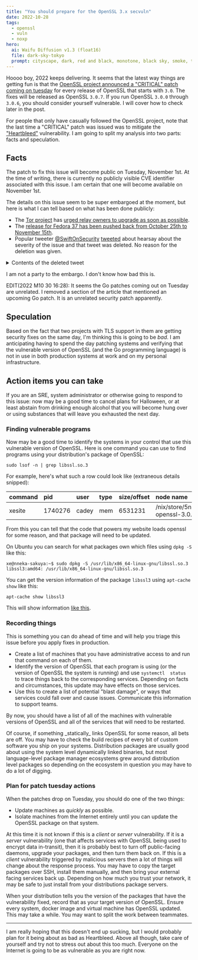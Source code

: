```yaml
---
title: "You should prepare for the OpenSSL 3.x secvuln"
date: 2022-10-28
tags:
  - openssl
  - vuln
  - noxp
hero:
  ai: Waifu Diffusion v1.3 (float16)
  file: dark-sky-tokyo
  prompt: cityscape, dark, red and black, monotone, black sky, smoke, tokyo
---
```


Hoooo boy, 2022 keeps delivering. It seems that the latest way things are
getting fun is that the [OpenSSL project announced a "CRITICAL" patch coming on
tuesday](https://mta.openssl.org/pipermail/openssl-announce/2022-October/000238.html)
for every release of OpenSSL that starts with `3.0`. The fixes will be released
as OpenSSL `3.0.7`. If you run OpenSSL `3.0.0` through `3.0.6`, you should
consider yourself vulnerable. I will cover how to check later in the post.

For people that only have casually followed the OpenSSL project, note that the
last time a "CRITICAL" patch was issued was to mitigate the
["Heartbleed"](https://en.wikipedia.org/wiki/Heartbleed) vulnerability. I am
going to split my analysis into two parts: facts and speculation.

## Facts

The patch to fix this issue will become public on Tuesday, November 1st. At the
time of writing, there is currently no publicly visible CVE identifier
associated with this issue. I am certain that one will become available on
November 1st.

The details on this issue seem to be super embargoed at the moment, but here is
what I can tell based on what has been done publicly:

- The [Tor project](https://www.torproject.org) has [urged relay owners to
  upgrade as soon as
  possible](https://forum.torproject.net/t/tor-relays-upcoming-openssl-3-security-bugfix-release/5330).
- The [release for Fedora 37 has been pushed back from October 25th to November
  15th](https://lwn.net/Articles/912776/).
- Popular tweeter [@SwiftOnSecurity](https://twitter.com/swiftonsecurity)
  [tweeted](https://twitter.com/swiftonsecurity/status/1585820615658938368)
  about hearsay about the severity of the issue and that tweet was deleted. No
  reason for the deletion was given.

<details>
  <summary>Contents of the deleted tweet</summary>

> The OpenSSL 3.x flaw will be significant, I have been told by someone in a
> position to know. Take your preparation seriously and prepare to act quickly –
> either patch or isolate.
>
> It is sensitive enough they would not discuss specifics, out of respect for
> the embargo.

</details>

I am not a party to the embargo. I don't know how bad this is.

<XeblogConv name="Cadey" mood="coffee">
  EDIT(2022 M10 30 16:28): It seems the Go patches coming out on Tuesday are
  unrelated. I removed a section of the article that mentioned an upcoming Go
  patch. It is an unrelated security patch apparently.
</XeblogConv>

## Speculation

Based on the fact that two projects with TLS support in them are getting
security fixes on the same day, I'm thinking this is going to be _bad_. I am
anticipating having to spend the day patching systems and verifying that the
vulnerable version of OpenSSL (and the Go programming language) is not in use in
both production systems at work and on my personal infrastructure.

## Action items you can take

If you are an SRE, system administrator or otherwise going to respond to this
issue: now may be a good time to cancel plans for Halloween, or at least abstain
from drinking enough alcohol that you will become hung over or using substances
that will leave you exhausted the next day.

### Finding vulnerable programs

Now may be a good time to identify the systems in your control that use this
vulnerable version of OpenSSL. Here is one command you can use to find programs
using your distribution's package of OpenSSL:

```
sudo lsof -n | grep libssl.so.3
```

For example, here's what such a row could look like (extraneous details
snipped):

| command | pid     | user  | type | size/offset | node name                                                                 |
| :------ | :------ | :---- | :--- | :---------- | :------------------------------------------------------------------------ |
| xesite  | 1740276 | cadey | mem  | 6531231     | /nix/store/5nh3xmnx2lybwzl3p328q7b9rfh1ssyb-openssl-3.0.5/lib/libssl.so.3 |

From this you can tell that the code that powers my website loads openssl for
some reason, and that package will need to be updated.

On Ubuntu you can search for what packages own which files using `dpkg -S` like
this:

```
xe@nneka-sakuya:~$ sudo dpkg -S /usr/lib/x86_64-linux-gnu/libssl.so.3
libssl3:amd64: /usr/lib/x86_64-linux-gnu/libssl.so.3
```

You can get the version information of the package `libssl3` using `apt-cache
show` like this:

```
apt-cache show libssl3
```

This will show information [like
this](https://gist.github.com/Xe/b46dc36cb7b6db7e32389e9552ad40ba).

### Recording things

This is something you can do ahead of time and will help you triage this issue
before you apply fixes in production.

- Create a list of machines that you have administrative access to and run that
  command on each of them.
- Identify the version of OpenSSL that each program is using (or the version of
  OpenSSL the system is running) and use `systemctl 
status` to trace things back to the corresponding services. Depending on facts
  and circumstances, this update may have effects on those services.
- Use this to create a list of potential "blast damage", or ways that services
  could fall over and cause issues. Communicate this information to support
  teams.

By now, you should have a list of all of the machines with vulnerable versions
of OpenSSL and all of the services that will need to be restarted.

<XeblogConv name="Cadey" mood="coffee">
  Of course, if something _statically_ links OpenSSL for some reason, all bets
  are off. You may have to check the build recipes of every bit of custom
  software you ship on your systems. Distribution packages are usually good
  about using the system level dynamically linked binaries, but most
  language-level package manager ecosystems grew around distribution level
  packages so depending on the ecosystem in question you may have to do a lot of
  digging.
</XeblogConv>

### Plan for patch tuesday actions

When the patches drop on Tuesday, you should do one of the two things:

- Update machines as _quickly_ as possible.
- Isolate machines from the Internet entirely until you can update the OpenSSL
  package on that system.

At this time it is not known if this is a _client_ or _server_ vulnerability. If
it is a _server_ vulnerability (one that affects services with OpenSSL being
used to encrypt data in-transit), then it is probably best to turn off
public-facing daemons, upgrade your packages, and then turn them back on. If
this is a _client_ vulnerability triggered by malicious servers then a lot of
things will change about the response process. You may have to copy the target
packages over SSH, install them manually, and then bring your external facing
services back up. Depending on how much you trust your network, it may be safe
to just install from your distributions package servers.

When your distribution tells you the version of the packages that have the
vulnerability fixed, record that as your target version of OpenSSL. Ensure every
system, docker image and virtual machine has OpenSSL updated. This may take a
while. You may want to split the work between teammates.

---

I am really hoping that this doesn't end up sucking, but I would probably plan
for it being about as bad as Heartbleed. Above all though, take care of yourself
and try not to stress out about this too much. Everyone on the Internet is going
to be as vulnerable as you are right now.
